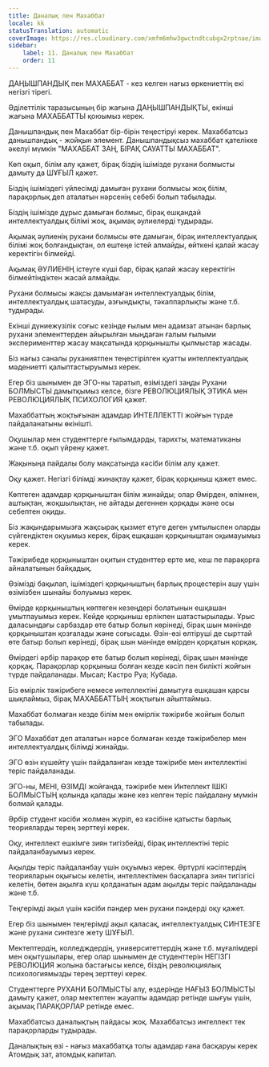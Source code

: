 ```yaml
---
title: Даналық пен Махаббат
locale: kk
statusTranslation: automatic
coverImage: https://res.cloudinary.com/xmfm6mhw3gwctndtcubgx2rptnae/image/upload/v1740337243/small_cover_educacion_fundamental_a051170f1c.webp
sidebar:
    label: 11. Даналық пен Махаббат
    order: 11
---
```

ДАҢЫШПАНДЫҚ пен МАХАББАТ - кез келген нағыз өркениеттің екі негізгі тірегі.

Әділеттілік таразысының бір жағына ДАҢЫШПАНДЫҚТЫ, екінші жағына МАХАББАТТЫ қоюымыз керек.

Данышпандық пен Махаббат бір-бірін теңестіруі керек. Махаббатсыз данышпандық - жойқын элемент. Данышпандықсыз махаббат қателікке әкелуі мүмкін "МАХАББАТ ЗАҢ, БІРАҚ САУАТТЫ МАХАББАТ".

Көп оқып, білім алу қажет, бірақ біздің ішімізде рухани болмысты дамыту да ШҰҒЫЛ қажет.

Біздің ішіміздегі үйлесімді дамыған рухани болмысы жоқ білім, парақорлық деп аталатын нәрсенің себебі болып табылады.

Біздің ішімізде дұрыс дамыған болмыс, бірақ ешқандай интеллектуалдық білімі жоқ, ақымақ әулиелерді тудырады.

Ақымақ әулиенің рухани болмысы өте дамыған, бірақ интеллектуалдық білімі жоқ болғандықтан, ол ештеңе істей алмайды, өйткені қалай жасау керектігін білмейді.

Ақымақ ӘУЛИЕНІҢ істеуге күші бар, бірақ қалай жасау керектігін білмейтіндіктен жасай алмайды.

Рухани болмысы жақсы дамымаған интеллектуалдық білім, интеллектуалдық шатасуды, азғындықты, тәкаппарлықты және т.б. тудырады.

Екінші дүниежүзілік соғыс кезінде ғылым мен адамзат атынан барлық рухани элементтерден айырылған мыңдаған ғалым ғылыми эксперименттер жасау мақсатында қорқынышты қылмыстар жасады.

Біз нағыз саналы руханиятпен теңестірілген қуатты интеллектуалдық мәдениетті қалыптастыруымыз керек.

Егер біз шынымен де ЭГО-ны таратып, өзіміздегі заңды Рухани БОЛМЫСТЫ дамытқымыз келсе, бізге РЕВОЛЮЦИЯЛЫҚ ЭТИКА мен РЕВОЛЮЦИЯЛЫҚ ПСИХОЛОГИЯ қажет.

Махаббаттың жоқтығынан адамдар ИНТЕЛЛЕКТТІ жойғын түрде пайдаланатыны өкінішті.

Оқушылар мен студенттерге ғылымдарды, тарихты, математиканы және т.б. оқып үйрену қажет.

Жақыныңа пайдалы болу мақсатында кәсіби білім алу қажет.

Оқу қажет. Негізгі білімді жинақтау қажет, бірақ қорқыныш қажет емес.

Көптеген адамдар қорқыныштан білім жинайды; олар Өмірден, өлімнен, аштықтан, жоқшылықтан, не айтады дегеннен қорқады және осы себептен оқиды.

Біз жақындарымызға жақсырақ қызмет етуге деген ұмтылыспен оларды сүйгендіктен оқуымыз керек, бірақ ешқашан қорқыныштан оқымауымыз керек.

Тәжірибеде қорқыныштан оқитын студенттер ерте ме, кеш пе парақорға айналатынын байқадық.

Өзімізді бақылап, ішіміздегі қорқыныштың барлық процестерін ашу үшін өзімізбен шынайы болуымыз керек.

Өмірде қорқыныштың көптеген кезеңдері болатынын ешқашан ұмытпауымыз керек. Кейде қорқыныш ерлікпен шатастырылады. Ұрыс даласындағы сарбаздар өте батыр болып көрінеді, бірақ шын мәнінде қорқыныштан қозғалады және соғысады. Өзін-өзі өлтіруші де сырттай өте батыр болып көрінеді, бірақ шын мәнінде өмірден қорқатын қорқақ.

Өмірдегі әрбір парақор өте батыр болып көрінеді, бірақ шын мәнінде қорқақ. Парақорлар қорқыныш болған кезде кәсіп пен билікті жойғын түрде пайдаланады. Мысал; Кастро Руа; Кубада.

Біз өмірлік тәжірибеге немесе интеллектіні дамытуға ешқашан қарсы шықпаймыз, бірақ МАХАББАТТЫҢ жоқтығын айыптаймыз.

Махаббат болмаған кезде білім мен өмірлік тәжірибе жойғын болып табылады.

ЭГО Махаббат деп аталатын нәрсе болмаған кезде тәжірибелер мен интеллектуалдық білімді жинайды.

ЭГО өзін күшейту үшін пайдаланған кезде тәжірибе мен интеллектіні теріс пайдаланады.

ЭГО-ны, МЕНІ, ӨЗІМДІ жойғанда, тәжірибе мен Интеллект ІШКІ БОЛМЫСТЫҢ қолында қалады және кез келген теріс пайдалану мүмкін болмай қалады.

Әрбір студент кәсіби жолмен жүріп, өз кәсібіне қатысты барлық теорияларды терең зерттеуі керек.

Оқу, интеллект ешкімге зиян тигізбейді, бірақ интеллектіні теріс пайдаланбауымыз керек.

Ақылды теріс пайдаланбау үшін оқуымыз керек. Әртүрлі кәсіптердің теорияларын оқығысы келетін, интеллектімен басқаларға зиян тигізгісі келетін, бөтен ақылға күш қолданатын адам ақылды теріс пайдаланады және т.б.

Теңгерімді ақыл үшін кәсіби пәндер мен рухани пәндерді оқу қажет.

Егер біз шынымен теңгерімді ақыл қаласақ, интеллектуалдық СИНТЕЗГЕ және рухани синтезге жету ШҰҒЫЛ.

Мектептердің, колледждердің, университеттердің және т.б. мұғалімдері мен оқытушылары, егер олар шынымен де студенттерін НЕГІЗГІ РЕВОЛЮЦИЯ жолына бастағысы келсе, біздің революциялық психологиямызды терең зерттеуі керек.

Студенттерге РУХАНИ БОЛМЫСТЫ алу, өздерінде НАҒЫЗ БОЛМЫСТЫ дамыту қажет, олар мектептен жауапты адамдар ретінде шығуы үшін, ақымақ ПАРАҚОРЛАР ретінде емес.

Махаббатсыз даналықтың пайдасы жоқ. Махаббатсыз интеллект тек парақорларды тудырады.

Даналықтың өзі - нағыз махаббатқа толы адамдар ғана басқаруы керек Атомдық зат, атомдық капитал.

